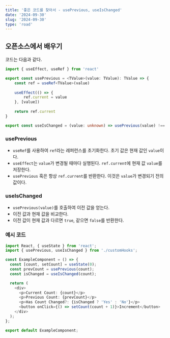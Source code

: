 ```yaml
---
title: '좋은 코드를 찾아서 - usePrevious, useIsChanged'
date: '2024-09-30'
slug: '2024-09-30'
type: 'road'
---
```


## 오픈소스에서 배우기

코드는 다음과 같다.

```ts
import { useEffect, useRef } from 'react'

export const usePrevious = <TValue>(value: TValue): TValue => {
	const ref = useRef<TValue>(value)
	
	useEffect(() => {
		ref.current = value
	}, [value])
	
	return ref.current
}

export const useIsChanged = (value: unknown) => usePrevious(value) !== value
```


### usePrevious

- `useRef`를 사용하여 `ref`라는 레퍼런스를 초기화한다. 초기 값은 현재 값인 `value`이다.
- `useEffect`는 `value`가 변경될 때마다 실행된다. `ref.current`에 현재 값 `value`를 저장한다.
- `usePrevious` 훅은 항상 `ref.current`를 반환한다. 이것은 `value`가 변경되기 전의 값이다.

### useIsChanged

- `usePrevious(value)`를 호출하여 이전 값을 얻는다.
- 이전 값과 현재 값을 비교한다.
- 이전 값이 현재 값과 다르면 `true`, 같으면 `false`를 반환한다.

### 예시 코드

```ts
import React, { useState } from 'react';
import { usePrevious, useIsChanged } from './customHooks';

const ExampleComponent = () => {
  const [count, setCount] = useState(0);
  const prevCount = usePrevious(count);
  const isChanged = useIsChanged(count);

  return (
    <div>
      <p>Current Count: {count}</p>
      <p>Previous Count: {prevCount}</p>
      <p>Has Count Changed?: {isChanged ? 'Yes' : 'No'}</p>
      <button onClick={() => setCount(count + 1)}>Increment</button>
    </div>
  );
};

export default ExampleComponent;
```
